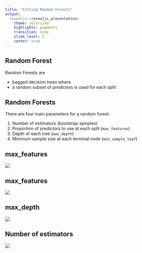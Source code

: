 ```yaml
---
title: "Fitting Random Forests"
output: 
  revealjs::revealjs_presentation:
    theme: solarized
    highlights: pygments
    transition: none
    slide_level: 2
    center: true
---
```


## Random Forest

Random Forests are 

+ bagged decision trees where
+ a random subset of predictors is used for each split

## Random Forests

There are four main parameters for a random forest:

1. Number of estimators (bootstrap samples)
2. Proportion of predictors to use at each split (`max_features`)
3. Depth of each tree (`max_depth`)
4. Minimum sample size at each terminal node (`min_sample_leaf`)

## max_features

![](RFminsample.png)

## max_features

![](mtry.png)

## max_depth

![](depth.png)

## Number of estimators

![](no_est.png)


